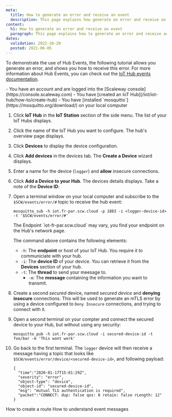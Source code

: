 ```yaml
---
meta:
  title: How to generate an error and receive an event
  description: This page explains how generate an error and receive an event
content:
  h1: How to generate an error and receive an event
  paragraph: This page explains how to generate an error and receive an event
dates:
  validation: 2022-10-20
  posted: 2021-06-05
---
```


To demonstrate the use of Hub Events, the following tutorial allows you generate an error, and shows you how to receive this error.
For more information about Hub Events, you can check out the [IoT Hub events documentation](/iot/iot-hub/reference-content/hubs/#events).

<Macro id="iam-requirements" />
 
<Message type="requirement">
  - You have an account and are logged into the [Scaleway console](https://console.scaleway.com)
  - You have [created an IoT Hub](/iot/iot-hub/how-to/create-hub)
  - You have [installed `mosquitto`](https://mosquitto.org/download/) on your local computer
</Message>

1. Click **IoT Hub** in the **IoT Station** section of the side menu. The list of your IoT Hubs displays.
2. Click the name of the IoT Hub you want to configure. The hub's overview page displays.
3. Click **Devices** to display the device configuration.
4. Click **Add devices** in the devices tab. The **Create a Device** wizard displays.
5. Enter a name for the device (`logger`) and **allow** insecure connections.
6. Click **Add a Device to your Hub**. The devices details displays. Take a note of the **Device ID**:
    <Lightbox src="scaleway-device-id.webp" alt="" />
7. Open a terminal window on your local computer and subscribe to the `$SCW/events/error/#` topic to receive the hub event:
    ```
    mosquitto_sub -h iot.fr-par.scw.cloud -p 1883 -i <logger-device-id> -t '$SCW/events/error/#'
    ```
    <Message type="note">
      The Endpoint `iot-fr-par.scw.cloud` may vary, you find your endpoint on the Hub's network page.
    </Message>

    The command above contains the following elements:
      - `-h`: The **endpoint** or host of your IoT Hub. You require it to communiciate with your hub.
      - `-i`: The **device ID** of your device. You can retrieve it from the **Devices** section of your hub. 
      - `-t`: The **thread** to send your meesage to. 
        - `-m`: The **message** containing the information you want to transmit.
8. Create a second *secured* device, named _secured device_ and **denying insecure** connections. 
    <Message type="note">
      This will be used to generate an mTLS error by using a device configured to `Deny Insecure` connections, and trying to connect with it.
    </Message>
9. Open a second terminal on your compter and connect the secured device to your Hub, but without using any security: 
    ```
    mosquitto_pub -h iot.fr-par.scw.cloud -i secured-device-id -t foo/bar -m 'This wont work'
    ``` 
10. Go back to the first terminal. The `logger` device will then receive a message having a topic that looks like `$SCW/events/error/device/<secured-device-id>`, and following payload:
    ```
    {
      "time":"2020-01-17T15:01:29Z",
      "severity": "error",
      "object-type": "device",
      "object-id": "secured-device-id",
      "msg": "mutual TLS authentication is required",
      "packet":"CONNECT: dup: false qos: 0 retain: false rLength: 12"
    }
    ```


<Navigation title="See Also">
  <PreviousButton to="/iot/iot-hub/how-to/create-route/">How to create a route</PreviousButton>
  <NextButton to="/iot/iot-hub/how-to/understand-event-messages/">How to understand event messages</NextButton>
</Navigation>
